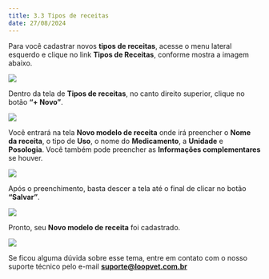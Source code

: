 ```yaml
---
title: 3.3 Tipos de receitas
date: 27/08/2024
---
```


Para você cadastrar novos **tipos de receitas**, acesse o menu lateral esquerdo e clique no link **Tipos de Receitas**, conforme mostra a imagem abaixo.

<img src="/imagem-1.0-link-tipos-de-receitas.webp" />

Dentro da tela de **Tipos de receitas**, no canto direito superior, clique no botão **“+ Novo”**.

<img src="/imagem-1.1-tela-tipos-de-receitas.webp" />

Você entrará na tela **Novo modelo de receita** onde irá preencher o **Nome da receita**, o tipo de **Uso**, o nome do **Medicamento**, a **Unidade** e **Posologia**. Você também pode preencher as **Informações complementares** se houver.

<img src="/imagem-1.2-novo-modelo-de-receita.webp" />

Após o preenchimento, basta descer a tela até o final de clicar no botão **“Salvar”**.

<img src="/imagem-1.3-salvar-modelo-de-receita.webp" />

Pronto, seu **Novo modelo de receita** foi cadastrado.

<img src="/imagem-1.4-tela-tipos-de-receitas.webp" />

Se ficou alguma dúvida sobre esse tema, entre em contato com o nosso suporte técnico pelo e-mail **suporte@loopvet.com.br**
